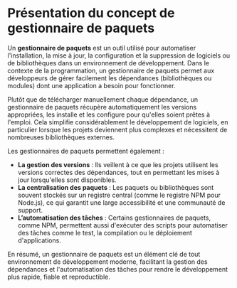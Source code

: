 # Présentation du concept de gestionnaire de paquets

Un **gestionnaire de paquets** est un outil utilisé pour automatiser l'installation, la mise à jour, la configuration et la suppression de logiciels ou de bibliothèques dans un environnement de développement. Dans le contexte de la programmation, un gestionnaire de paquets permet aux développeurs de gérer facilement les dépendances (bibliothèques ou modules) dont une application a besoin pour fonctionner.

Plutôt que de télécharger manuellement chaque dépendance, un gestionnaire de paquets récupère automatiquement les versions appropriées, les installe et les configure pour qu'elles soient prêtes à l'emploi. Cela simplifie considérablement le développement de logiciels, en particulier lorsque les projets deviennent plus complexes et nécessitent de nombreuses bibliothèques externes.

Les gestionnaires de paquets permettent également :
- **La gestion des versions** : Ils veillent à ce que les projets utilisent les versions correctes des dépendances, tout en permettant les mises à jour lorsqu'elles sont disponibles.
- **La centralisation des paquets** : Les paquets ou bibliothèques sont souvent stockés sur un registre central (comme le registre NPM pour Node.js), ce qui garantit une large accessibilité et une communauté de support.
- **L’automatisation des tâches** : Certains gestionnaires de paquets, comme NPM, permettent aussi d'exécuter des scripts pour automatiser des tâches comme le test, la compilation ou le déploiement d'applications.

En résumé, un gestionnaire de paquets est un élément clé de tout environnement de développement moderne, facilitant la gestion des dépendances et l'automatisation des tâches pour rendre le développement plus rapide, fiable et reproductible.